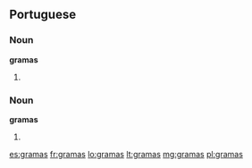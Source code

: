 ==Portuguese==

===Noun===
'''gramas''' {{g|m-p}}

# {{pt-noun form of|grama|onlym|pl}}

===Noun===
'''gramas''' {{g|f-p}}

# {{pt-noun form of|grama|onlyf|pl}}

[[es:gramas]]
[[fr:gramas]]
[[lo:gramas]]
[[lt:gramas]]
[[mg:gramas]]
[[pl:gramas]]
